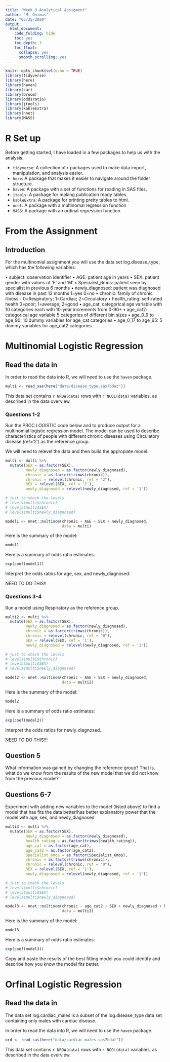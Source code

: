 ```yaml
---
title: "Week 3 Analytical Assigment"
author: "M. Onimus"
date: "03/25/2020"
output:
  html_document:
    code_folding: hide
    toc: yes
    toc_depth: 3
    toc_float:
      collapse: yes
      smooth_scrolling: yes
---
```


```r
knitr::opts_chunk$set(echo = TRUE)
library(tidyverse)
library(here)
library(haven)
library(car)
library(broom)
library(oddsratio)
library(jtools)
library(kableExtra)
library(nnet)
library(MASS)

```

# R Set up

Before getting started, I have loaded in a few packages to help us with the analysis.

-   `tidyverse`: A collection of r packages used to make data import, manipulation, and analysis easier.
-   `here`: A package that makes it easier to navigate around the folder structure.
-   `haven`: A package with a set of functions for reading in SAS files.
-   `jtools`: A package for making publication ready tables.
-   `kableExtra`: A package for printing pretty tables to html.
-   `nnet`: A package with a multinomal regression function
-   `MASS`: A package with an ordinal regression function

# From the Assignment

## Introduction

For the multinomial assignment you will use the data set log.disease_type, which has the following variables:

•	subject: observation identifier
•	AGE: patient age in years
•	SEX: patient gender with values of 'F' and 'M'
•	Specialist_6mos: patient seen by specialist in previous 6 months
•	newly_diagnosed: patient was diagnosed with disease in past 12 months 1=yes 0=no
•	chronic: family of chronic illness - 0=Respiratory; 1=Cardiac; 2=Circulatory
•	health_rating: self-rated health 0=poor; 1=average; 2=good 
•	age_cat: categorical age variable with 10 categories each with 10-year increments from 0-90+ 
•	age_cat2: categorical age variable 5 categories of different bin sizes
•	age_0_9 to age_90: 10 dummy variables for age_cat categories 
•	age_0_17 to age_65: 5 dummy variables for age_cat2 categories 

# Multinomial Logistic Regression

## Read the data in

In order to read the data into R, we will need to use the `haven` package.

```r

multi <- read_sas(here("data/disease_type.sas7bdat"))


```

This data set contains `r NROW(data)` rows with `r NCOL(data)` variables, as described in the data overview.

### Questions 1-2

Run the PROC LOGISTIC code below and to produce output for a multinomial logistic regression model. The model can be used to describe characteristics of people with different chronic diseases using Circulatory disease (ref='2') as the reference group. 

We will need to relevel the data and then build the appropiate model.

```r

multi <- multi %>% 
  mutate(SEX = as.factor(SEX),
         newly_diagnosed = as.factor(newly_diagnosed),
         chronic = as.factor(trimws(chronic)),
         chronic = relevel(chronic, ref = "2"),
         SEX = relevel(SEX, ref = '1'),
         newly_diagnosed = relevel(newly_diagnosed, ref = '1'))

# just to check the levels
# levels(multi$chronic)
# levels(multi$SEX)
# levels(multi$newly_diagnosed)

model1 <- nnet::multinom(chronic ~ AGE + SEX + newly_diagnosed,
                         data = multi)


```

Here is the summary of the model:

```r

model1

```

Here is a summary of odds ratio estimates:

```r

exp(coef(model1))


```

Interpret the odds ratios for age, sex, and newly_diagnosed.

NEED TO DO THIS!!


### Questions 3-4

Run a model using Respiratory as the reference group.

```r

multi2 <- multi %>% 
  mutate(SEX = as.factor(SEX),
         newly_diagnosed = as.factor(newly_diagnosed),
         chronic = as.factor(trimws(chronic)),
         chronic = relevel(chronic, ref = "0"),
         SEX = relevel(SEX, ref = '1'),
         newly_diagnosed = relevel(newly_diagnosed, ref = '1'))

# just to check the levels
# levels(multi$chronic)
# levels(multi$SEX)
# levels(multi$newly_diagnosed)

model2 <- nnet::multinom(chronic ~ AGE + SEX + newly_diagnosed,
                         data = multi2)


```

Here is the summary of the model:

```r

model2

```

Here is a summary of odds ratio estimates:

```r

exp(coef(model2))


```

Interpret the odds ratios for newly_diagnosed.

NEED TO DO THIS!!!

## Question 5

What information was gained by changing the reference group? That is, what do we know from the results of the new model that we did not know from the previous model?



## Questions 6-7

Experiment with adding new variables to the model (listed above) to find a model that has fits the data better/has better explanatory power that the model with age, sex, and newly_diagnosed

```r

multi3 <- multi %>% 
  mutate(SEX = as.factor(SEX),
         newly_diagnosed = as.factor(newly_diagnosed),
         health_rating = as.factor(trimws(health_rating)),
         age_cat = as.factor(age_cat),
         age_cat2 = as.factor(age_cat2),
         Specialist_6mos = as.factor(Specialist_6mos),
         chronic = as.factor(trimws(chronic)),
         chronic = relevel(chronic, ref = "0"),
         SEX = relevel(SEX, ref = '1'),
         newly_diagnosed = relevel(newly_diagnosed, ref = '1'))

# just to check the levels
# levels(multi$chronic)
# levels(multi$SEX)
# levels(multi$newly_diagnosed)

model3 <- nnet::multinom(chronic ~ age_cat2 + SEX + newly_diagnosed + health_rating + Specialist_6mos,
                         data = multi3)


```

Here is the summary of the model:

```r

model3

```

Here is a summary of odds ratio estimates:

```r

exp(coef(model3))

```


Copy and paste the results of the best fitting model you could identify and describe how you know the model fits better.


# Orfinal Logistic Regression

## Read the data in

The data set log.cardiac_males is a subset of the log.disease_type data set containing only males with cardiac disease.

In order to read the data into R, we will need to use the `haven` package.

```r

ord <- read_sas(here("data/cardiac_males.sas7bdat"))


```

This data set contains `r NROW(data)` rows with `r NCOL(data)` variables, as described in the data overview.
